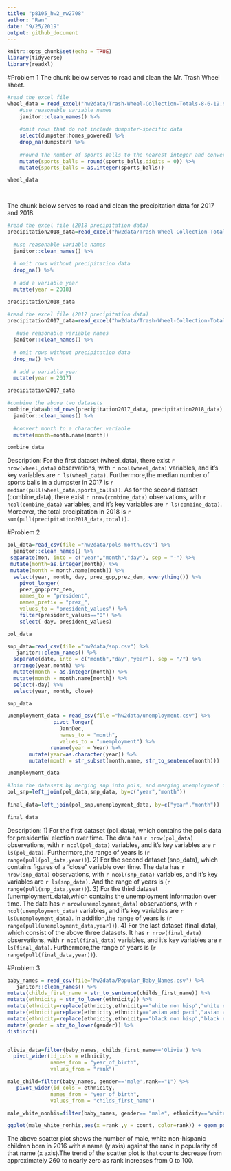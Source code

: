 ```yaml
---
title: "p8105_hw2_rw2708"
author: "Ran"
date: "9/25/2019"
output: github_document
---
```


```r
knitr::opts_chunk$set(echo = TRUE)
library(tidyverse)
library(readxl)
```

#Problem 1
The chunk below serves to read and clean the Mr. Trash Wheel sheet.
```r
#read the excel file
wheel_data = read_excel("hw2data/Trash-Wheel-Collection-Totals-8-6-19.xlsx", skip = 1, sheet = 1) %>% 
    #use reasonable variable names
    janitor::clean_names() %>%
  
    #omit rows that do not include dumpster-specific data
    select(dumpster:homes_powered) %>%
    drop_na(dumpster) %>% 
    
    #round the number of sports balls to the nearest integer and converts the result to an integer variable
    mutate(sports_balls = round(sports_balls,digits = 0)) %>% 
    mutate(sports_balls = as.integer(sports_balls)) 

wheel_data

    
```


The chunk below serves to read and clean the precipitation data for 2017 and 2018.
```r
#read the excel file (2018 precipitation data)
precipitation2018_data=read_excel("hw2data/Trash-Wheel-Collection-Totals-8-6-19.xlsx",skip = 1, sheet = 5,range ="A2:B15") %>% 
  
  #use reasonable variable names
  janitor::clean_names() %>%
  
  # omit rows without precipitation data
  drop_na() %>% 
  
  # add a variable year 
  mutate(year = 2018)

precipitation2018_data

#read the excel file (2017 precipitation data)
precipitation2017_data=read_excel("hw2data/Trash-Wheel-Collection-Totals-8-6-19.xlsx",skip = 1, sheet = 6,range ="A2:B14") %>% 
  
   #use reasonable variable names
  janitor::clean_names() %>%
  
  # omit rows without precipitation data
  drop_na() %>% 
  
  # add a variable year 
  mutate(year = 2017)

precipitation2017_data

#combine the above two datasets
combine_data=bind_rows(precipitation2017_data, precipitation2018_data) %>% 
  janitor::clean_names() %>%
  
  #convert month to a character variable
  mutate(month=month.name[month])  

combine_data


```

Description: For the first dataset (wheel_data), there exist `r nrow(wheel_data)` observations, with `r ncol(wheel_data)` variables, and it's key variables are `r ls(wheel_data)`. Furthermore,the median number of sports balls in a dumpster in 2017 is `r median(pull(wheel_data,sports_balls))`. As for the second dataset (combine_data), there exist `r nrow(combine_data)` observations, with `r ncol(combine_data)` variables, and it's key variables are `r ls(combine_data)`. Moreover, the total precipitation in 2018 is `r sum(pull(precipitation2018_data,total))`.


#Problem 2
```r
pol_data=read_csv(file ="hw2data/pols-month.csv") %>% 
  janitor::clean_names() %>%
 separate(mon, into = c("year","month","day"), sep = "-") %>%
 mutate(month=as.integer(month)) %>% 
 mutate(month = month.name[month]) %>% 
  select(year, month, day, prez_gop,prez_dem, everything()) %>%
    pivot_longer(
    prez_gop:prez_dem,
    names_to = "president", 
    names_prefix = "prez_",
    values_to = "president_values") %>% 
    filter(president_values=="0") %>% 
    select(-day,-president_values)

pol_data

snp_data=read_csv(file ="hw2data/snp.csv") %>%
   janitor::clean_names() %>%
  separate(date, into = c("month","day","year"), sep = "/") %>%
  arrange(year,month) %>% 
  mutate(month = as.integer(month)) %>% 
  mutate(month = month.name[month]) %>% 
  select(-day) %>% 
  select(year, month, close)

snp_data

unemployment_data = read_csv(file ="hw2data/unemployment.csv") %>%
               pivot_longer(
                 Jan:Dec,
                 names_to = "month",
                 values_to = "unemployment") %>% 
              rename(year = Year) %>% 
       mutate(year=as.character(year)) %>% 
       mutate(month = str_subset(month.name, str_to_sentence(month)))

unemployment_data

#Join the datasets by merging snp into pols, and merging unemployment into the result.
pol_snp=left_join(pol_data,snp_data, by=c("year","month"))
 
final_data=left_join(pol_snp,unemployment_data, by=c("year","month"))

final_data

```
Description: 1) For the first dataset (pol_data), which contains the polls data for presidential election over time. The data has `r nrow(pol_data)` observations, with `r ncol(pol_data)` variables, and it's key variables are `r ls(pol_data)`. Furthermore,the range of years is (`r range(pull(pol_data,year))`). 2) For the second dataset (snp_data), which contains figures of a "close" variable over time. The data has `r nrow(snp_data)` observations, with `r ncol(snp_data)` variables, and it's key variables are `r ls(snp_data)`. And the range of years is (`r range(pull(snp_data,year))`).  3) For the third dataset (unemployment_data),which contains the unemployment information over time. The data has `r nrow(unemployment_data)` observations, with `r ncol(unemployment_data)` variables, and it's key variables are `r ls(unemployment_data)`. In addition,the range of years is (`r range(pull(unemployment_data,year))`). 4) For the last dataset (final_data), which consist of the above three datasets. It has `r nrow(final_data)` observations, with `r ncol(final_data)` variables, and it's key variables are `r ls(final_data)`. Furthermore,the range of years is (`r range(pull(final_data,year))`).

#Problem 3
```r
baby_names = read_csv(file='hw2data/Popular_Baby_Names.csv') %>% 
   janitor::clean_names() %>%
mutate(childs_first_name = str_to_sentence(childs_first_name)) %>% 
mutate(ethnicity = str_to_lower(ethnicity)) %>% 
mutate(ethnicity=replace(ethnicity,ethnicity=="white non hisp","white non hispanic")) %>% 
mutate(ethnicity=replace(ethnicity,ethnicity=="asian and paci","asian and pacific")) %>% 
mutate(ethnicity=replace(ethnicity,ethnicity=="black non hisp","black non hispanic")) %>% 
mutate(gender = str_to_lower(gender)) %>% 
distinct()


olivia_data=filter(baby_names, childs_first_name=='Olivia') %>% 
  pivot_wider(id_cols = ethnicity,
              names_from = "year_of_birth",
              values_from = "rank") 

male_child=filter(baby_names, gender=='male',rank=="1") %>% 
   pivot_wider(id_cols = ethnicity,
              names_from = "year_of_birth",
              values_from = "childs_first_name") 

male_white_nonhis=filter(baby_names, gender== "male", ethnicity=="white non hispanic", year_of_birth =="2016")

ggplot(male_white_nonhis,aes(x =rank ,y = count, color=rank)) + geom_point()


```

The above scatter plot shows the  number of male, white non-hispanic children born in 2016 with a name (y axis) against the rank in popularity of that name (x axis).The trend of the scatter plot is that counts decrease from approximately 260 to nearly zero as rank increases from 0 to 100.

